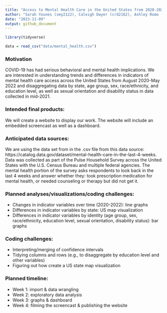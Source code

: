```yaml
---
title: "Access to Mental Health Care in the United States from 2020-2022"
author: "Sarah Younes (smy2122), Caleigh Dwyer (crd2162), Ashley Romo (ar4459), Hsin Yi (Cindy) Tseng (ht2607), Wen Dai (wz2629)"
date: "2023-11-09"
output: github_document
---
```


```r
library(tidyverse)
```

```r
data = read_csv("data/mental_health.csv")
```


### Motivation 

COVID-19 has had serious behavioral and mental health implications. We are interested in understanding trends and differences in indicators of mental health care access across the United States from August 2020-May 2022 and disaggregating data by state, age group, sex, race/ethnicity, and education level, as well as sexual orientation and disability status in data collected in mid-2021.

### Intended final products:

We will create a website to display our work. The website will include an embedded screencast as well as a dashboard.


### Anticipated data sources:

We are using the data set from in the .csv file from this data source: https://catalog.data.gov/dataset/mental-health-care-in-the-last-4-weeks. Data was collected as part of the Pulse Household Survey across the United States with the U.S. Census Bureau and multiple federal agencies. The mental health portion of the survey asks respondents to look back in the last 4 weeks and answer whether they: took prescription medication for mental health, or needed counseling or therapy but did not get it.

### Planned analyses/visualizations/coding challenges:

* Changes in indicator variables over time (2020-2022): line graphs
* Differences in indicator variables by state: US map visualization
* Differences in indicator variables by identity (age group, sex, race/ethnicity, education level, sexual orientation, disability status): bar graphs


### Coding challenges:
* Interpreting/merging of confidence intervals
* Tidying columns and rows (e.g., to disaggregate by education level and other variables)
* Figuring out how create a US state map visualization

### Planned timeline:
* Week 1: import & data wrangling
* Week 2: exploratory data analysis
* Week 3: graphs & dashboard
* Week 4: filming the screencast & publishing the website

